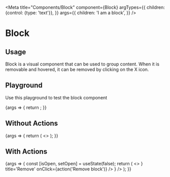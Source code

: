 
<Meta
  title="Components/Block"
  component={Block}
  argTypes={{
    children: {control: {type: 'text'}},
  }}
  args={{
    children: 'I am a block',
  }}
/>

# Block

## Usage

Block is a visual component that can be used to group content.
When it is removable and hovered, it can be removed by clicking on the X icon.

## Playground

Use this playground to test the block component

<Canvas>
  <Story name="Standard">
    {args => {
      return <Block {...args} title="My block"/>;
    }}
  </Story>
</Canvas>

<ArgsTable story="Standard" />

## Without Actions

<Canvas>
  <Story name="Without Actions">
    {args => {
      return (
        <>
          <Block {...args} title="Block without action" />
        </>
      );
    }}
  </Story>
</Canvas>


## With Actions

<Canvas>
  <Story name="With Actions">
    {args => {
      const [isOpen, setOpen] = useState(false);
      return (
        <>
          <Block
            {...args} title="Block with actions" isOpen={isOpen} onCollapse={setOpen} collapseButtonLabel="Collapse"
            actions={<>
              <IconButton level="danger" ghost size="small" key="remove" icon={<CloseIcon />} title='Remove' onClick={action('Remove block')} />
            </>}
          />
        </>
      );
    }}
  </Story>
</Canvas>
